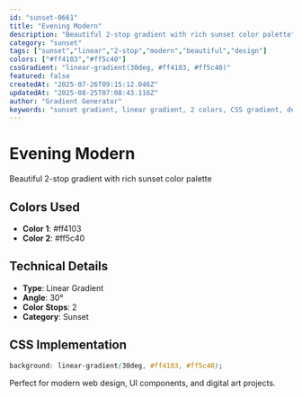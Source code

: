```yaml
---
id: "sunset-0661"
title: "Evening Modern"
description: "Beautiful 2-stop gradient with rich sunset color palette"
category: "sunset"
tags: ["sunset","linear","2-stop","modern","beautiful","design"]
colors: ["#ff4103","#ff5c40"]
cssGradient: "linear-gradient(30deg, #ff4103, #ff5c40)"
featured: false
createdAt: "2025-07-26T09:15:12.046Z"
updatedAt: "2025-08-25T07:08:43.116Z"
author: "Gradient Generator"
keywords: "sunset gradient, linear gradient, 2 colors, CSS gradient, design, #ff4103, #ff5c40"
---
```


# Evening Modern

Beautiful 2-stop gradient with rich sunset color palette

## Colors Used
- **Color 1**: #ff4103
- **Color 2**: #ff5c40

## Technical Details
- **Type**: Linear Gradient
- **Angle**: 30°
- **Color Stops**: 2
- **Category**: Sunset

## CSS Implementation
```css
background: linear-gradient(30deg, #ff4103, #ff5c40);
```

Perfect for modern web design, UI components, and digital art projects.
